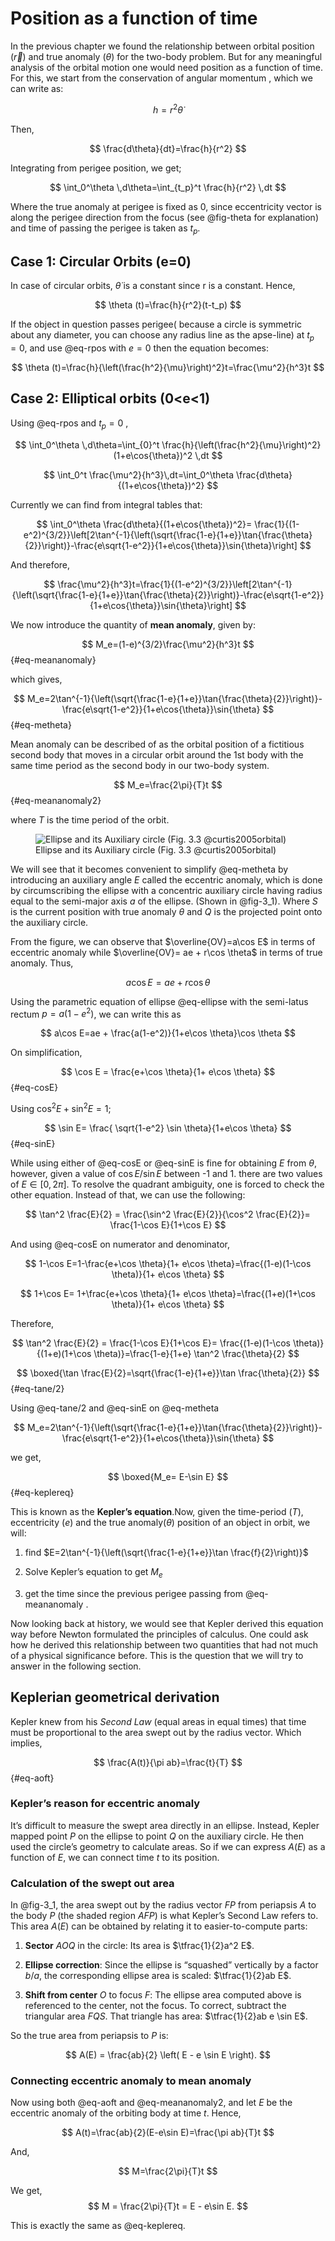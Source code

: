 # Position as a function of time

In the previous chapter we found the relationship between orbital position ($\vec r$) and true anomaly ($\theta$) for the two-body problem. But for any meaningful analysis of the orbital motion one would need position as a function of time. For this, we start from the conservation of angular momentum , which we can write as:

$$
h=r^2\dot \theta
$$

Then,

$$
\frac{d\theta}{dt}=\frac{h}{r^2}
$$

Integrating from perigee position, we get;

$$
\int_0^\theta \,d\theta=\int_{t_p}^t \frac{h}{r^2} \,dt
$$

Where the true anomaly at perigee is fixed as 0, since eccentricity vector is along the perigee direction from the focus (see @fig-theta for explanation) and time of passing the perigee is taken as $t_p$.

## Case 1: Circular Orbits (e=0)

In case of circular orbits, $\dot \theta$ is a constant since r is a constant. Hence,

$$
\theta (t)=\frac{h}{r^2}(t-t_p)
$$

If the object in question passes perigee( because a circle is symmetric about any diameter, you can choose any radius line as the apse-line) at $t_p=0$, and use @eq-rpos with $e=0$ then the equation becomes:

$$
\theta (t)=\frac{h}{\left(\frac{h^2}{\mu}\right)^2}t=\frac{\mu^2}{h^3}t
$$

## Case 2: Elliptical orbits (0\<e\<1)

Using @eq-rpos and $t_p=0$ ,

$$ \int_0^\theta \,d\theta=\int_{0}^t \frac{h}{\left(\frac{h^2}{\mu}\right)^2}(1+e\cos{\theta})^2 \,dt $$

$$
\int_0^t \frac{\mu^2}{h^3}\,dt=\int_0^\theta \frac{d\theta}{(1+e\cos{\theta})^2}
$$

Currently we can find from integral tables that:

$$
\int_0^\theta \frac{d\theta}{(1+e\cos{\theta})^2}= \frac{1}{(1-e^2)^{3/2}}\left[2\tan^{-1}{\left(\sqrt{\frac{1-e}{1+e}}\tan{\frac{\theta}{2}}\right)}-\frac{e\sqrt{1-e^2}}{1+e\cos{\theta}}\sin{\theta}\right]
$$

And therefore,

$$
\frac{\mu^2}{h^3}t=\frac{1}{(1-e^2)^{3/2}}\left[2\tan^{-1}{\left(\sqrt{\frac{1-e}{1+e}}\tan{\frac{\theta}{2}}\right)}-\frac{e\sqrt{1-e^2}}{1+e\cos{\theta}}\sin{\theta}\right]
$$

We now introduce the quantity of **mean anomaly**, given by:

$$
M_e=(1-e)^{3/2}\frac{\mu^2}{h^3}t
$$ {#eq-meananomaly}

which gives,

$$
M_e=2\tan^{-1}{\left(\sqrt{\frac{1-e}{1+e}}\tan{\frac{\theta}{2}}\right)}-\frac{e\sqrt{1-e^2}}{1+e\cos{\theta}}\sin{\theta}
$$ {#eq-metheta}

Mean anomaly can be described of as the orbital position of a fictitious second body that moves in a circular orbit around the 1st body with the same time period as the second body in our two-body system.

$$
M_e=\frac{2\pi}{T}t
$$ {#eq-meananomaly2}

where $T$ is the time period of the orbit.

![Ellipse and its Auxiliary circle (Fig. 3.3 @curtis2005orbital)](fig3_1.jpeg){#fig-3_1}

We will see that it becomes convenient to simplify @eq-metheta by introducing an auxiliary angle $E$ called the eccentric anomaly, which is done by circumscribing the ellipse with a concentric auxiliary circle having radius equal to the semi-major axis $a$ of the ellipse. (Shown in @fig-3_1). Where $S$ is the current position with true anomaly $\theta$ and $Q$ is the projected point onto the auxiliary circle.

From the figure, we can observe that $\overline{OV}=a\cos E$ in terms of eccentric anomaly while $\overline{OV}= ae + r\cos \theta$ in terms of true anomaly. Thus,

$$
a\cos E=ae + r\cos \theta
$$

Using the parametric equation of ellipse @eq-ellipse with the semi-latus rectum $p=a(1-e^2)$, we can write this as

$$
a\cos E=ae + \frac{a(1-e^2)}{1+e\cos \theta}\cos \theta
$$

On simplification,

$$
\cos E = \frac{e+\cos \theta}{1+ e\cos \theta}
$$ {#eq-cosE}

Using $\cos^2 E + \sin^2 E=1$;

$$
\sin E= \frac{ \sqrt{1-e^2} \sin \theta}{1+e\cos \theta}
$$ {#eq-sinE}

While using either of @eq-cosE or @eq-sinE is fine for obtaining $E$ from $\theta$, however, given a value of $\cos E/\sin E$ between -1 and 1. there are two values of $E \in [0,2\pi]$. To resolve the quadrant ambiguity, one is forced to check the other equation. Instead of that, we can use the following:

$$
\tan^2 \frac{E}{2} = \frac{\sin^2 \frac{E}{2}}{\cos^2 \frac{E}{2}}= \frac{1-\cos E}{1+\cos E}
$$

And using @eq-cosE on numerator and denominator,

$$
1-\cos E=1-\frac{e+\cos \theta}{1+ e\cos \theta}=\frac{(1-e)(1-\cos \theta)}{1+ e\cos \theta}
$$

$$
1+\cos E= 1+\frac{e+\cos \theta}{1+ e\cos \theta}=\frac{(1+e)(1+\cos \theta)}{1+ e\cos \theta}
$$

Therefore,

$$
\tan^2 \frac{E}{2} = \frac{1-\cos E}{1+\cos E}= \frac{(1-e)(1-\cos \theta)}{(1+e)(1+\cos \theta)}=\frac{1-e}{1+e} \tan^2 \frac{\theta}{2}
$$

$$
\boxed{\tan \frac{E}{2}=\sqrt{\frac{1-e}{1+e}}\tan \frac{\theta}{2}}
$$ {#eq-tane/2}

Using @eq-tane/2 and @eq-sinE on @eq-metheta

$$
 M_e=2\tan^{-1}{\left(\sqrt{\frac{1-e}{1+e}}\tan{\frac{\theta}{2}}\right)}-\frac{e\sqrt{1-e^2}}{1+e\cos{\theta}}\sin{\theta}
$$

we get,

$$
\boxed{M_e= E-\sin E}
$$ {#eq-keplereq}

This is known as the **Kepler's equation**.Now, given the time-period ($T$), eccentricity ($e$) and the true anomaly($\theta$) position of an object in orbit, we will:

1.  find $E=2\tan^{-1}{\left(\sqrt{\frac{1-e}{1+e}}\tan \frac{f}{2}\right)}$

2.  Solve Kepler's equation to get $M_e$

3.  get the time since the previous perigee passing from @eq-meananomaly .

Now looking back at history, we would see that Kepler derived this equation way before Newton formulated the principles of calculus. One could ask how he derived this relationship between two quantities that had not much of a physical significance before. This is the question that we will try to answer in the following section.

## Keplerian geometrical derivation

Kepler knew from his *Second Law* (equal areas in equal times) that time must be proportional to the area swept out by the radius vector. Which implies,

$$
\frac{A(t)}{\pi ab}=\frac{t}{T}
$$ {#eq-aoft}

### Kepler's reason for eccentric anomaly

It’s difficult to measure the swept area directly in an ellipse. Instead, Kepler mapped point $P$ on the ellipse to point $Q$ on the auxiliary circle. He then used the circle’s geometry to calculate areas. So if we can express $A(E)$ as a function of $E$, we can connect time $t$ to its position.

### Calculation of the swept out area

In @fig-3_1, the area swept out by the radius vector $FP$ from periapsis $A$ to the body $P$ (the shaded region $AFP$) is what Kepler’s Second Law refers to. This area $A(E)$ can be obtained by relating it to easier-to-compute parts:

1.  **Sector** $AOQ$ in the circle: Its area is $\tfrac{1}{2}a^2 E$.

2.  **Ellipse correction**: Since the ellipse is “squashed” vertically by a factor $b/a$, the corresponding ellipse area is scaled: $\tfrac{1}{2}ab E$.

3.  **Shift from center** $O$ to focus $F$: The ellipse area computed above is referenced to the center, not the focus. To correct, subtract the triangular area $FQS$. That triangle has area: $\tfrac{1}{2}ab e \sin E$.

So the true area from periapsis to $P$ is:

$$
A(E) = \frac{ab}{2} \left( E - e \sin E \right).
$$

### Connecting eccentric anomaly to mean anomaly

Now using both @eq-aoft and @eq-meananomaly2, and let $E$ be the eccentric anomaly of the orbiting body at time $t$. Hence,

$$
A(t)=\frac{ab}{2}(E-e\sin E)=\frac{\pi ab}{T}t
$$

And,

$$
M=\frac{2\pi}{T}t
$$

We get,$$
M = \frac{2\pi}{T}t = E - e\sin E.
$$

This is exactly the same as @eq-keplereq.
